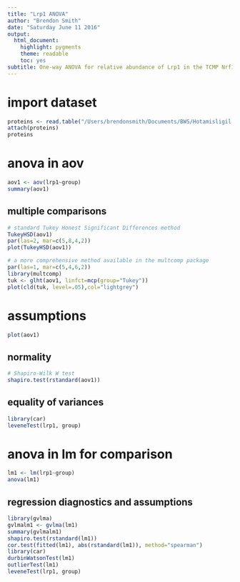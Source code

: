 ```yaml
---
title: "Lrp1 ANOVA"
author: "Brendon Smith"
date: "Saturday June 11 2016"
output:
  html_document:
    highlight: pygments
    theme: readable
    toc: yes
subtitle: One-way ANOVA for relative abundance of Lrp1 in the TCMP Nrf1 proteomics mouse liver AP-MS dataset from March 16, 2016. Modified from ANOVA one way ApoE KO tomato soy adipose.
---
```

# import dataset
```r
proteins <- read.table("/Users/brendonsmith/Documents/BWS/Hotamisligil Lab/Nrf/Nrf1 proteomics/TCMP/20160111 Nrf-HA mouse liver AP-MS/20160316 TCMP Nrf1-HA mouse liver other proteins.csv", header=TRUE, sep=",")
attach(proteins)
proteins
```

# anova in aov
```r
aov1 <- aov(lrp1~group)
summary(aov1)

```

## multiple comparisons
```r
# standard Tukey Honest Significant Differences method
TukeyHSD(aov1)
par(las=2, mar=c(5,8,4,2))
plot(TukeyHSD(aov1))

# a more comprehensive method available in the multcomp package
par(las=1, mar=c(5,4,6,2))
library(multcomp)
tuk <- glht(aov1, linfct=mcp(group="Tukey"))
plot(cld(tuk, level=.05),col="lightgrey")
```

# assumptions

```r
plot(aov1)
```

## normality
```r
# Shapiro-Wilk W test
shapiro.test(rstandard(aov1))
```

## equality of variances
```r
library(car)
leveneTest(lrp1, group)
```

# anova in lm for comparison
```r
lm1 <- lm(lrp1~group)
anova(lm1)
```

## regression diagnostics and assumptions
```r
library(gvlma)
gvlmalm1 <- gvlma(lm1)
summary(gvlmalm1)
shapiro.test(rstandard(lm1))
cor.test(fitted(lm1), abs(rstandard(lm1)), method="spearman")
library(car)
durbinWatsonTest(lm1)
outlierTest(lm1)
leveneTest(lrp1, group)
```
